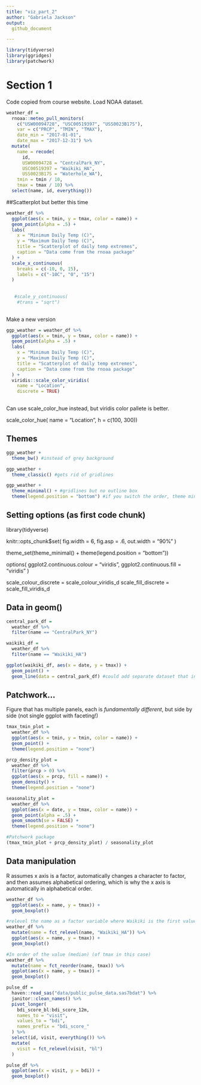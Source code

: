 ```yaml
---
title: "viz_part_2"
author: "Gabriela Jackson"
output: 
  github_document

---
```


```r
library(tidyverse)
library(ggridges)
library(patchwork)
```

# Section 1
 Code copied from course website. Load NOAA dataset.

```r
weather_df = 
  rnoaa::meteo_pull_monitors(
    c("USW00094728", "USC00519397", "USS0023B17S"),
    var = c("PRCP", "TMIN", "TMAX"), 
    date_min = "2017-01-01",
    date_max = "2017-12-31") %>%
  mutate(
    name = recode(
      id, 
      USW00094728 = "CentralPark_NY", 
      USC00519397 = "Waikiki_HA",
      USS0023B17S = "Waterhole_WA"),
    tmin = tmin / 10,
    tmax = tmax / 10) %>%
  select(name, id, everything())
```
##Scatterplot but better this time
```r
weather_df %>% 
  ggplot(aes(x = tmin, y = tmax, color = name)) +
  geom_point(alpha = .5) +
  labs(
    x = "Minimum Daily Temp (C)",
    y = "Maximum Daily Temp (C)", 
    title = "Scatterplot of daily temp extremes",
    caption = "Data come from the rnoaa package"
  ) +
  scale_x_continuous(
    breaks = c(-10, 0, 15),
    labels = c("-10C", "0", "15")
  )
 
  
   #scale_y_continuous(
    #trans = "sqrt")
  
```
Make a new version
```r

ggp_weather = weather_df %>% 
  ggplot(aes(x = tmin, y = tmax, color = name)) +
  geom_point(alpha = .5) +
  labs(
    x = "Minimum Daily Temp (C)",
    y = "Maximum Daily Temp (C)", 
    title = "Scatterplot of daily temp extremes",
    caption = "Data come from the rnoaa package"
  ) +
  viridis::scale_color_viridis(
    name = "Location",
    discrete = TRUE)
  
```
Can use scale_color_hue instead, but viridis color pallete is better. 

scale_color_hue(
    name = "Location", h = c(100, 300))
  
## Themes
```r
ggp_weather +
  theme_bw() #instead of grey background

ggp_weather +
  theme_classic() #gets rid of gridlines

ggp_weather + 
  theme_minimal() + #gridlines but no outline box 
  theme(legend.position = "bottom") #if you switch the order, theme minimal will override the legend position

```
## Setting options (as first code chunk)

library(tidyverse)

knitr::opts_chunk$set(
  fig.width = 6,
  fig.asp = .6,
  out.width = "90%"
)

theme_set(theme_minimal() + theme(legend.position = "bottom"))

options(
  ggplot2.continuous.colour = "viridis",
  ggplot2.continuous.fill = "viridis"
)

scale_colour_discrete = scale_colour_viridis_d
scale_fill_discrete = scale_fill_viridis_d

## Data in geom()

```r
central_park_df =
  weather_df %>% 
  filter(name == "CentralPark_NY")

waikiki_df = 
  weather_df %>% 
  filter(name == "Waikiki_HA")

ggplot(waikiki_df, aes(x = date, y = tmax)) +
  geom_point() + 
  geom_line(data = central_park_df) #could add separate dataset that included monthly averages, for example

```
## Patchwork...
Figure that has multiple panels, each is *fundamentally different*, but side by side (not single ggplot with faceting!)
```r

tmax_tmin_plot =
  weather_df %>% 
  ggplot(aes(x = tmin, y = tmin, color = name)) +
  geom_point() +
  theme(legend.position = "none")

prcp_density_plot =
  weather_df %>% 
  filter(prcp > 0) %>% 
  ggplot(aes(x = prcp, fill = name)) +
  geom_density() +
  theme(legend.position = "none")

seasonality_plot =
  weather_df %>% 
  ggplot(aes(x = date, y = tmax, color = name)) +
  geom_point(alpha = .5) +
  geom_smooth(se = FALSE) +
  theme(legend.position = "none")

#Patchwork package
(tmax_tmin_plot + prcp_density_plot) / seasonality_plot

```
## Data manipulation
R assumes x axis is a factor, automatically changes a character to factor, and then assumes alphabetical ordering, which is why the x axis is automatically in alphabetical order. 

```r
weather_df %>% 
  ggplot(aes(x = name, y = tmax)) +
  geom_boxplot()

#relevel the name as a factor variable where Waikiki is the first value
weather_df %>% 
  mutate(name = fct_relevel(name, "Waikiki_HA")) %>% 
  ggplot(aes(x = name, y = tmax)) +
  geom_boxplot()

#In order of the value (median) (of tmax in this case)
weather_df %>% 
  mutate(name = fct_reorder(name, tmax)) %>% 
  ggplot(aes(x = name, y = tmax)) +
  geom_boxplot()

```

```r
pulse_df =
  haven::read_sas("data/public_pulse_data.sas7bdat") %>% 
  janitor::clean_names() %>% 
  pivot_longer(
    bdi_score_bl:bdi_score_12m,
    names_to = "visit",
    values_to = "bdi",
    names_prefix = "bdi_score_"
  ) %>% 
  select(id, visit, everything()) %>% 
  mutate(
    visit = fct_relevel(visit, "bl")
  )

pulse_df %>% 
  ggplot(aes(x = visit, y = bdi)) +
  geom_boxplot()

```



